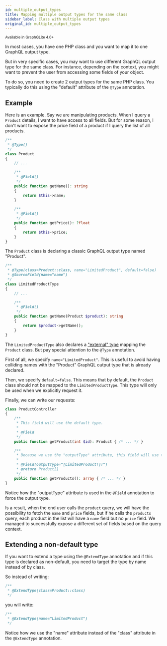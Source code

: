 ```yaml
---
id: multiple_output_types
title: Mapping multiple output types for the same class
sidebar_label: Class with multiple output types
original_id: multiple_output_types
---
```

<small>Available in GraphQLite 4.0+</small>

In most cases, you have one PHP class and you want to map it to one GraphQL output type.

But in very specific cases, you may want to use different GraphQL output type for the same class.
For instance, depending on the context, you might want to prevent the user from accessing some fields of your object.

To do so, you need to create 2 output types for the same PHP class. You typically do this using the "default" attribute of the `@Type` annotation.

## Example

Here is an example. Say we are manipulating products. When I query a `Product` details, I want to have access to all fields.
But for some reason, I don't want to expose the price field of a product if I query the list of all products.

```php
/**
 * @Type()
 */
class Product
{
    // ...

    /**
     * @Field()
     */
    public function getName(): string
    {
        return $this->name;
    }

    /**
     * @Field()
     */
    public function getPrice(): ?float
    {
        return $this->price;
    }
}
```

The `Product` class is declaring a classic GraphQL output type named "Product".

```php
/**
 * @Type(class=Product::class, name="LimitedProduct", default=false)
 * @SourceField(name="name")
 */
class LimitedProductType
{
    // ...

    /**
     * @Field()
     */
    public function getName(Product $product): string
    {
        return $product->getName();
    }
}
```


The `LimitedProductType` also declares a ["external" type](external_type_declaration.mdx) mapping the `Product` class.
But pay special attention to the `@Type` annotation.

First of all, we specify `name="LimitedProduct"`. This is useful to avoid having colliding names with the "Product" GraphQL output type
that is already declared.

Then, we specify `default=false`. This means that by default, the `Product` class should not be mapped to the `LimitedProductType`.
This type will only be used when we explicitly request it.

Finally, we can write our requests:

```php
class ProductController
{
    /**
     * This field will use the default type.
     *
     * @Field
     */
    public function getProduct(int $id): Product { /* ... */ }

    /**
     * Because we use the "outputType" attribute, this field will use the other type.
     *
     * @Field(outputType="[LimitedProduct!]!")
     * @return Product[]
     */
    public function getProducts(): array { /* ... */ }
}
```

Notice how the "outputType" attribute is used in the `@Field` annotation to force the output type.

Is a result, when the end user calls the `product` query, we will have the possibility to fetch the `name` and `price` fields,
but if he calls the `products` query, each product in the list will have a `name` field but no `price` field. We managed
to successfully expose a different set of fields based on the query context.

## Extending a non-default type

If you want to extend a type using the `@ExtendType` annotation and if this type is declared as non-default,
you need to target the type by name instead of by class.

So instead of writing:

```php
/**
 * @ExtendType(class=Product::class)
 */
```

you will write:

```php
/**
 * @ExtendType(name="LimitedProduct")
 */
```

Notice how we use the "name" attribute instead of the "class" attribute in the `@ExtendType` annotation.
